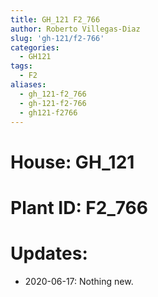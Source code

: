 ```yaml
---
title: GH_121 F2_766
author: Roberto Villegas-Diaz
slug: 'gh-121/f2-766'
categories:
  - GH121
tags:
  - F2
aliases:
  - gh_121-f2_766
  - gh-121-f2-766
  - gh121-f2766
---
```


# **House**: GH_121
# **Plant ID**: F2_766
# **Updates**: 
 - 2020-06-17: Nothing new.
